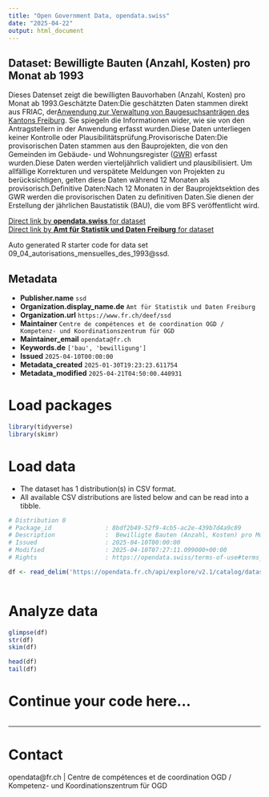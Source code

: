 ```yaml
---
title: "Open Government Data, opendata.swiss"
date: "2025-04-22"
output: html_document
---
```


## Dataset: Bewilligte Bauten (Anzahl, Kosten) pro Monat ab 1993

Dieses Datenset zeigt die bewilligten Bauvorhaben (Anzahl, Kosten) pro Monat ab 1993.Geschätzte Daten:Die geschätzten Daten stammen direkt aus FRIAC, der[ Anwendung zur Verwaltung von Baugesuchsanträgen des Kantons Freiburg](https://www.fr.ch/de/raum-planung-und-bau/baubewilligung-und-bewilligungen/friac). Sie spiegeln die Informationen wider, wie sie von den Antragstellern in der Anwendung erfasst wurden.Diese Daten unterliegen keiner Kontrolle oder Plausibilitätsprüfung.Provisorische Daten:Die provisorischen Daten stammen aus den Bauprojekten, die von den Gemeinden im Gebäude- und Wohnungsregister ([GWR](https://www.housing-stat.ch/de/accueil.html)) erfasst wurden.Diese Daten werden vierteljährlich validiert und plausibilisiert. Um allfällige Korrekturen und verspätete Meldungen von Projekten zu berücksichtigen, gelten diese Daten während 12 Monaten als provisorisch.Definitive Daten:Nach 12 Monaten in der Bauprojektsektion des GWR werden die provisorischen Daten zu definitiven Daten.Sie dienen der Erstellung der jährlichen Baustatistik (BAU), die vom BFS veröffentlicht wird.


[Direct link by **opendata.swiss** for dataset](https://opendata.swiss/de/dataset/bewilligte-bauten-anzahl-kosten-pro-monat-ab-1993)<br>
[Direct link by **Amt für Statistik und Daten Freiburg** for dataset](https://opendata.fr.ch/explore/dataset/09_04_autorisations_mensuelles_des_1993/)

Auto generated R starter code for data set 09_04_autorisations_mensuelles_des_1993@ssd.

## Metadata

- **Publisher.name** `ssd`
- **Organization.display_name.de** `Amt für Statistik und Daten Freiburg`
- **Organization.url** `https://www.fr.ch/deef/ssd`
- **Maintainer** `Centre de compétences et de coordination OGD / Kompetenz- und Koordinationszentrum für OGD`
- **Maintainer_email** `opendata@fr.ch`
- **Keywords.de** `['bau', 'bewilligung']`
- **Issued** `2025-04-10T00:00:00`
- **Metadata_created** `2025-01-30T19:23:23.611754`
- **Metadata_modified** `2025-04-21T04:50:00.440931`


# Load packages

```r

library(tidyverse)
library(skimr)

```

# Load data

-   The dataset has 1 distribution(s) in CSV format.
-   All available CSV distributions are listed below and can be read into a tibble.

```r

# Distribution 0
# Package_id               : 8bdf2b49-52f9-4cb5-ac2e-439b7d4a9c89
# Description              :  Bewilligte Bauten (Anzahl, Kosten) pro Monat ab 1993 (csv)
# Issued                   : 2025-04-10T00:00:00
# Modified                 : 2025-04-10T07:27:11.099000+00:00
# Rights                   : https://opendata.swiss/terms-of-use#terms_by

df <- read_delim('https://opendata.fr.ch/api/explore/v2.1/catalog/datasets/09_04_autorisations_mensuelles_des_1993/exports/csv?use_labels=true')



```

# Analyze data

```r

glimpse(df)
str(df)
skim(df)

head(df)
tail(df)

```

# Continue your code here...

```r

```

------------------------------------------------------------------------

# Contact

opendata@fr.ch | Centre de compétences et de coordination OGD / Kompetenz- und Koordinationszentrum für OGD
